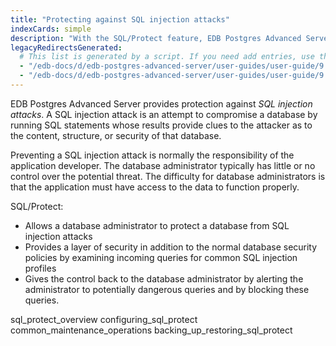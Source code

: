 ```yaml
---
title: "Protecting against SQL injection attacks"
indexCards: simple
description: "With the SQL/Protect feature, EDB Postgres Advanced Server offers protection against SQL injection attacks by examining incoming queries for common SQL injection profiles."
legacyRedirectsGenerated:
  # This list is generated by a script. If you need add entries, use the `legacyRedirects` key.
  - "/edb-docs/d/edb-postgres-advanced-server/user-guides/user-guide/9.6/EDB_Postgres_Advanced_Server_Guide.1.27.html"
  - "/edb-docs/d/edb-postgres-advanced-server/user-guides/user-guide/9.5/EDB_Postgres_Enterprise_Guide.1.072.html"
---
```


<div id="protecting_against_sql_injection_attacks" class="registered_link"></div>

EDB Postgres Advanced Server provides protection against *SQL injection attacks*. A SQL injection attack is an attempt to compromise a database by running SQL statements whose results provide clues to the attacker as to the content, structure, or security of that database.

Preventing a SQL injection attack is normally the responsibility of the application developer. The database administrator typically has little or no control over the potential threat. The difficulty for database administrators is that the application must have access to the data to function properly.

SQL/Protect:

- Allows a database administrator to protect a database from SQL injection attacks 
- Provides a layer of security in addition to the normal database security policies by examining incoming queries for common SQL injection profiles
- Gives the control back to the database administrator by alerting the administrator to potentially dangerous queries and by blocking these queries.

<div class="toctree" maxdepth="3">

sql_protect_overview configuring_sql_protect common_maintenance_operations backing_up_restoring_sql_protect

</div>
